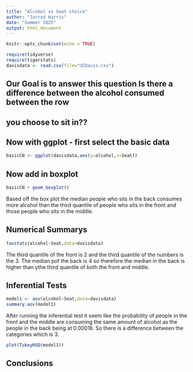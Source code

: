 ```yaml
---
title: "Alcohol vs Seat choice"
author: "Jarrod Harris"
date: "Summer 2025"
output: html_document
---
```


```r
knitr::opts_chunk$set(echo = TRUE)
```

```r
require(tidyverse)
require(tigerstats)
davisdata <- read.csv(file="UCDavis.csv")
```
## Our Goal is to answer this question Is there a difference between the alcohol consumed between the row
## you choose to sit in??

## Now with ggplot - first select the basic data

```r
basicCN <- ggplot(davisdata,aes(y=alcohol,x=Seat))
```
## Now add in boxplot

```r
basicCN + geom_boxplot()
```
  
Based off the box plot the median people who sits in the back consumes more alcohol than the third quantile of people who sits in the front and those people who sits in the middle.   
 

## Numerical Summarys 
```r
favstats(alcohol~Seat,data=davisdata)
```

The third quantile of the front is 2 and the third quantile of the numbers is the 3. The median pof the back is 4 so therefore the median in the back is higher than ythe third quantile of both the front and middle. 

## Inferential Tests

```r
model1 <- aov(alcohol~Seat,data=davisdata)
summary.aov(model1)
```

After running the inferential test it seem like the probability of people in the front and the middle are consuming the same amount of alcohol as the people in the back being at 0.00016. So there is a difference between the categories which is 3. 

```r
plot(TukeyHSD(model1))
```


## Conclusions


